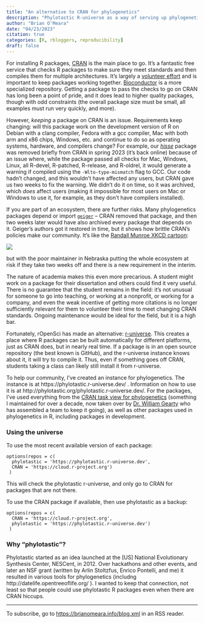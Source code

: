 ```yaml
---
title: "An alternative to CRAN for phylogenetics"
description: "Phylotastic R-universe as a way of serving up phylogenetics packages in R"
author: "Brian O'Meara"
date: "04/23/2023"
citation: true
categories: [R, rbloggers, reproducibility] 
draft: false
---
```


For installing R packages, [CRAN](https://cran.r-project.org/) is the main place to go. It's a fantastic free service that checks R packages to make sure they meet standards and then compiles them for multiple architectures. It's largely a [volunteer effort](https://cran.r-project.org/CRAN_team.htm) and is important to keep packages working together. [Bioconductor](https://www.bioconductor.org/) is a more specialized repository. Getting a package to pass the checks to go on CRAN has long been a point of pride, and it does lead to higher quality packages, though with odd constraints (the overall package size must be small, all examples must run very quickly, and more).

However, *keeping* a package on CRAN is an issue. Requirements keep changing: will this package work on the development version of R on Debian with a clang compiler, Fedora with a gcc compiler, Mac with both arm and x86 chips, Windows, etc. and continue to do so as operating systems, hardware, and compilers change? For example, our [*hisse*](https://cran.r-project.org/web/checks/check_results_hisse.html) package was removed briefly from CRAN in spring 2023 (it's back online) because of an issue where, while the package passed all checks for Mac, Windows, Linux, all R-devel, R-patched, R-release, and R-oldrel, it would generate a warning if compiled using the `-Wlto-type-mismatch` flag to GCC. Our code hadn't changed, and this wouldn't have affected any users, but CRAN gave us two weeks to fix the warning. We didn't do it on time, so it was archived, which *does* affect users (making it impossible for most users on Mac or Windows to use it, for example, as they don't have compilers installed). 

If you are part of an ecosystem, there are further risks. Many phylogenetics packages depend or import [`geiger`](https://cran.r-project.org/web/packages/geiger/index.html) -- CRAN removed that package, and then two weeks later would have also archived every package that depends on it. Geiger's authors got it restored in time, but it shows how brittle CRAN's policies make our community. It's like the [Randall Munroe XKCD cartoon](https://xkcd.com/2347/):


![](https://imgs.xkcd.com/comics/dependency_2x.png){fig-alt="XKCD cartoon showing a stack of boxes labeled 'All modern digital infrastructure' carefullly balancing on a small box labeled 'A project some random person in Nebraska has been thanklessly maintaining since 2003'"} 

but with the poor maintainer in Nebraska putting the whole ecosystem at risk if they take two weeks off and there is a new requirement in the interim. 

The nature of academia makes this even more precarious. A student might work on a package for their dissertation and others could find it very useful. There is no guarantee that the student remains in the field: it's not unusual for someone to go into teaching, or working at a nonprofit, or working for a company, and even the weak incentive of getting more citations is no longer sufficiently relevant for them to volunteer their time to meet changing CRAN standards. Ongoing maintenance would be ideal for the field, but it is a high bar. 

Fortunately, rOpenSci has made an alternative: [r-universe](https://ropensci.org/r-universe/). This creates a place where R packages can be built automatically for different platforms, just as CRAN does, but in nearly real time. If a package is in an open source repository (the best known is GitHub), and the r-universe instance knows about it, it will try to compile it. Thus, even if something goes off CRAN, students taking a class can likely still install it from r-universe. 

To help our community, I've created an instance for phylogenetics. The instance is at https://phylotastic.r-universe.dev/ . Information on how to use it is at http://phylotastic.org/phylotastic.r-universe.dev/. For the packages, I've used everything from the [CRAN task view for phylogenetics](https://cran.r-project.org/web/views/Phylogenetics.html) (something I maintained for over a decade, now taken over by [Dr. William Gearty](https://williamgearty.com/) who has assembled a team to keep it going), as well as other packages used in phylogenetics in R, including packages in development.

### Using the universe

To use the most recent available version of each package:

```
options(repos = c(
  phylotastic = 'https://phylotastic.r-universe.dev',
  CRAN = 'https://cloud.r-project.org')
 )
```
 
This will check the phylotastic r-universe, and only go to CRAN for packages that are not there.

To use the CRAN package if available, then use phylotastic as a backup:

```
options(repos = c(
  CRAN = 'https://cloud.r-project.org',
  phylotastic = 'https://phylotastic.r-universe.dev')
 )
```
  
### Why "phylotastic"?
 
Phylotastic started as an idea launched at the [US] National Evolutionary Synthesis Center, NESCent, in 2012. Over hackathons and other events, and later an NSF grant (written by Arlin Stoltzfus, Enrico Pontelli, and me) it resulted in various tools for phylogenetics (includng http://datelife.opentreeoflife.org/ ). I wanted to keep that connection, not least so that people could use phylotastic R packages even when there are CRAN hiccups. 


___

To subscribe, go to <https://brianomeara.info/blog.xml> in an RSS reader.